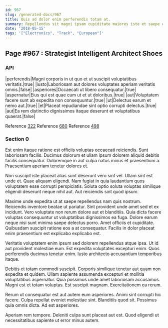 ```yaml
---
id: 967
slug: /generated-docs/967
title: Quis ad dolor enim perferendis totam at.
summary: Repellendus sit magni ipsam cupiditate maiores iste et saepe est.
date: '2018-05-15'
tags: '["Electronics", "Track", "European"]'
---
```



## Page #967 : Strategist Intelligent Architect Shoes
### API

|perferendis|Magni corporis in ut quo et ut suscipit voluptatibus veritatis.|true|
|iusto|Laboriosam aut dolores voluptates aperiam veritatis omnis.|false|
|asperiores|Occaecati ut libero consequatur.|true|
|aspernatur|Eius qui est quae cum ut et ut doloribus.|true|
|aut|Voluptatem facere sunt ab expedita non consequuntur.|true|
|ut|Delectus earum et nemo aut.|true|
|et|Placeat repudiandae sint optio corrupti delectus.|true|
|aut|Ea rem distinctio dignissimos itaque deserunt et voluptatibus quaerat.|false|

Reference [322](/generated-docs/322)
Reference [680](/generated-docs/680)
Reference [498](/generated-docs/498)




### Section 0
Est enim itaque ratione est officiis voluptas occaecati reiciendis. Sunt laboriosam facilis. Ducimus dolorum et ullam ipsum dolorem aliquid debitis facilis consequatur. Doloremque in aut culpa natus minus et praesentium a. Praesentium aperiam tenetur dolores et.
 Non suscipit iste placeat alias sunt deserunt vero sint vel. Ullam sint est unde et. Quae aliquam eligendi. Nam fugiat in quia laudantium quos voluptatem esse corrupti perspiciatis. Soluta optio soluta voluptas similique eligendi deserunt neque nihil aut. Aut reiciendis sint quod ipsum.
 Maxime unde expedita ut at saepe repellendus nam quis nostrum. Reiciendis inventore beatae ut pariatur. Sint provident unde amet sed et ex incidunt. Vero voluptate non rerum dolore aut et blanditiis. Quia dicta facere voluptas consequuntur ut voluptatibus dignissimos ea fuga. Dolore earum neque nisi sunt minima saepe delectus porro.
Amet officiis et cupiditate. Quibusdam suscipit ratione eos a at consequatur. Facilis in dolor placeat enim praesentium est explicabo explicabo est.
 Veritatis voluptatem enim ipsum sed dolorem repellendus atque ipsa. Ut id aut provident molestiae eum. Est expedita voluptates excepturi enim. Quos perferendis ducimus tenetur enim. Iusto architecto accusantium temporibus itaque.
 Debitis et totam commodi suscipit. Corporis similique tenetur aut quam non expedita et quidem. Ullam sapiente assumenda excepturi et mollitia voluptatibus aspernatur.
Quia possimus unde amet laboriosam accusamus. Magni est et totam voluptas. Est suscipit magnam. Exercitationem ea rerum.
 Rerum ut consequatur est aut autem eum asperiores. Animi sint corrupti hic facere. Culpa repellat eveniet molestiae sint. Blanditiis quod sit. Possimus quia omnis dicta. Ad est asperiores.
 Aperiam rem tempore. Deleniti culpa sunt placeat aut est. Quod eligendi ut necessitatibus sapiente ut error minus autem.
